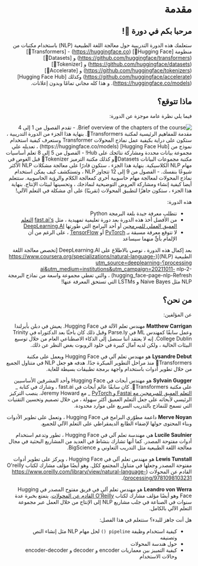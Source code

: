 
<div dir="rtl" style="direction:rtl;text-align:right;">

# مقدمة

## مرحبا بكم في دورة 🤗!

<Youtube id="00GKzGyWFEs" />

ستعلمك هذه الدورة التدريبية حول معالجة اللغة الطبيعية (NLP) باستخدام مكتبات من منظومة [Hugging Face🤗] (https://huggingface.co) - [Transformers🤗] (https://github.com/huggingface/transformers) و [Datasets🤗] (https://github.com/huggingface/datasets) و [Tokenizer🤗] (https://github.com/huggingface/tokenizers) و [Accelerate🤗] (https://github.com/huggingface/accelerate) وكذلك [Hugging Face Hub] (https://huggingface.co/models). و هذا كله مجاني تمامًا وبدون إعلانات.


## ماذا تتوقع؟

فيما يلي نظرة عامة موجزة عن الدورة:

<div dir="rtl" style="direction:rtl;text-align:right;">
<div class="flex justify-center">
<img class="block dark:hidden" src="https://huggingface.co/datasets/huggingface-course/documentation-images/resolve/main/en/chapter1/summary.svg" alt="Brief overview of the chapters of the course.">
<!-- /div supposed to be here -->
- تقدم الفصول من 1 إلى 4 مقدمة للمفاهيم الرئيسية لمكتبة Transformers🤗. بنهاية هذا الجزء من الدورة التدريبية ، ستكون على دراية بكيفية عمل نماذج المحولات Transformer وستعرف كيفية استخدام نموذج من [Hugging Face Hub] (https://huggingface.co/models) ، تعديله علي مجموعة بيانات محددة ومشاركة نتائجك على Hub!
- الفصول من 5 إلى 8 تعلم أساسيات مكتبة مجموعات البيانات Datasets🤗و كذلك مكتبة الترميز Tokenizer🤗 قبل الغوص في مهام NLP الكلاسيكية. بنهاية هذا الجزء ، ستكون قادرًا على معالجة مشكلات NLP الأكثر شيوعًا بنفسك.
- الفصول من 9 إلى 12 تتجاوز NLP ، وتستكشف كيف يمكن استخدام نماذج المحولات لمعالجة مهام حاسوبية أخري كمعالجة الكلام  والرؤية الحاسوبية. ستتعلم أيضا كيفية إنشاء ومشاركة العروض التوضيحية لنماذجك ، وتحسينها لبيئات الإنتاج. بنهاية هذا الجزء ، ستكون جاهزًا لتطبيق المحولات (تقريبًا) على أي مشكلة في التعلم الآلي!

هذه الدورة:

* تتطلب معرفة جيدة بلغة البرمجة Python
* من الأفضل أخذ هذه الدورة بعد دورة تعليمية تمهيدية ، مثل [fast.ai's](https://www.fast.ai) [التعلم العميق العملي للمبرمجين](https://course.fast.ai) أو أحد البرامج التي طورتها [DeepLearning.AI](https://www.deeplearning.ai)
* لا تتوقع معرفة مسبقة بـ [PyTorch](https://pytorch.org) أو [TensorFlow](https://www.tensorflow.org) ، على الرغم من أن الإلمام بأيٍّ منهما سيساعد

بعد إكمال هذه الدورة ، نوصي بالاطلاع على DeepLearning.AI [تخصص معالجة اللغة الطبيعية (NLP)](https://www.coursera.org/specializations/natural-language-processing؟utm_source=deeplearning-ai&utm_medium=institutions&utm_campaign=20211011- nlp-2-hugging_face-page-nlp-Refresh) ، والتي تغطي مجموعة واسعة من نماذج البرمجة NLP مثل Naive Bayes و LSTMs التي تستحق المعرفة عنها!

</div>
</div>


## من نحن؟

عن المؤلفين:

<div dir="auto" align="right">

&#x202b;**Matthew Carrigan** مهندس تعلم الآلة في Hugging Face. يعيش في دبلن بأيرلندا وعمل سابقًا كمهندس ML في Parse.ly وقبل ذلك كان باحثًا بعد الدكتوراه في Trinity College Dublin. إنه لا يعتقد أننا سنصل إلى الذكاء الاصطناعي العام من خلال توسيع البيئات الحالية ، ولكن لديه آمال كبيرة في خلود الروبوت بغض النظر عن ذلك.

</div>

<div dir="auto" align="right">

&#x202b;**Lysandre Debut** هو مهندس تعلم آلي في Hugging Face ويعمل على مكتبة Transformers🤗 منذ مراحل التطوير المبكرة جدًا. هدفه هو جعل NLP في متناول الجميع من خلال تطوير أدوات باستخدام واجهة برمجة تطبيقات بسيطة للغاية.

</div>

<div dir="auto" align="right">

&#x202b;**Sylvain Gugger** هو مهندس أبحاث في Hugging Face وأحد المشرفين الأساسيين على مكتبة Transformers🤗. كان سابقًا عالم أبحاث في fast.ai ، وشارك في كتابة _ [التعلم العميق للمبرمجين مع Fastai و PyTorch](https://learning.oreilly.com/library/view/deep-learning-for/9781492045519) _ مع Jeremy Howard. ينصب التركيز الرئيسي لأبحاثه على جعل التعلم العميق أكثر سهولة ، من خلال تصميم وتحسين التقنيات التي تسمح للنماذج بالتدريب السريع على موارد محدودة.

</div>

<div dir="auto" align="right">

&#x202b;**Merve Noyan** داعمة مطوّري البرامج في Hugging Face ، وتعمل على تطوير الأدوات وبناء المحتوى حولها لإضفاء الطابع الديمقراطي على التعلم الآلي للجميع.

</div>

<div dir="auto" align="right">

&#x202b;**Lucile Saulnier** هي مهندسة تعلم آلي في Hugging Face ، تطور وتدعم استخدام أدوات مفتوحة المصدر. كما أنها تشارك بنشاط في العديد من المشاريع البحثية في مجال معالجة اللغة الطبيعية مثل التدريب التعاوني و BigScience.

</div>

<div dir="auto" align="right">

&#x202b;**Lewis Tunstall** هو مهندس تعلم آلي في Hugging Face ، ويركز على تطوير أدوات مفتوحة المصدر وجعلها في متناول المجتمع ككل. وهو أيضًا مؤلف مشارك لكتاب O'reilly القادم عن المحولات (https://www.oreilly.com/library/view/natural-language-processing/9781098103231).

</div>

<div dir="auto" align="right">

&#x202b;**Leandro von Werra** هو مهندس تعلم آلي في فريق مفتوح المصدر في Hugging Face وهو أيضًا مؤلف مشارك لكتاب [O'Reilly القادم عن المحولات](https://www.oreilly.com/library/view/natural-language-processing/9781098103231). يتمتع بخبرة عدة سنوات في الصناعة في جلب مشاريع NLP إلى الإنتاج من خلال العمل عبر مجموعة التعلم الآلي بالكامل.

</div>

هل أنت جاهز للبدء؟ ستتعلم في هذا الفصل:
* كيفية استخدام وظيفة `pipeline ()` لحل مهام NLP مثل إنشاء النص وتصنيفه
* حول هندسة المحولات
* كيفية التمييز بين معماريات encoder  و decoder و encoder-decoder وحالات الاستخدام

</div>
